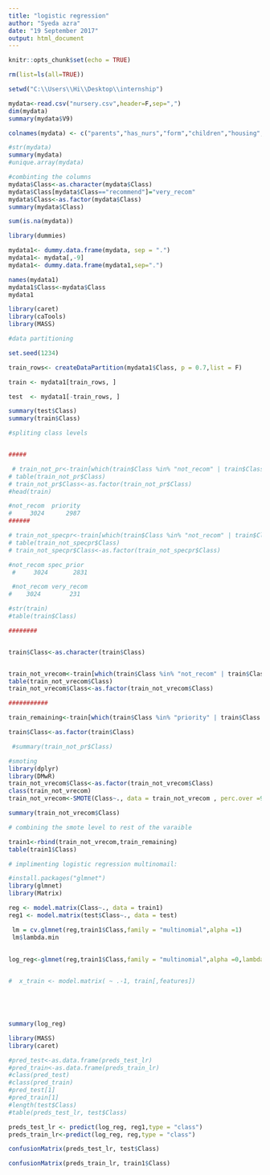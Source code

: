 ---
title: "logistic regression"
author: "Syeda azra"
date: "19 September 2017"
output: html_document
---
```{r setup, include=FALSE}
knitr::opts_chunk$set(echo = TRUE)
```



```{r}

rm(list=ls(all=TRUE))

setwd("C:\\Users\\Hi\\Desktop\\internship")

mydata<-read.csv("nursery.csv",header=F,sep=",")
dim(mydata)
summary(mydata$V9)
```








```{r}
colnames(mydata) <- c("parents","has_nurs","form","children","housing","finance","social","health","Class")

#str(mydata)
summary(mydata)
#unique.array(mydata)
```


```{r}
#combinting the columns
mydata$Class<-as.character(mydata$Class)
mydata$Class[mydata$Class=="recommend"]="very_recom"
mydata$Class<-as.factor(mydata$Class)
summary(mydata$Class)
```



```{r}
sum(is.na(mydata))
```


```{r}
library(dummies)

mydata1<- dummy.data.frame(mydata, sep = ".")
mydata1<- mydata[,-9]
mydata1<- dummy.data.frame(mydata1,sep=".")

names(mydata1)
mydata1$Class<-mydata$Class
mydata1
```



```{r}
library(caret)
library(caTools)
library(MASS)
```


```{r}
#data partitioning

set.seed(1234)

train_rows<- createDataPartition(mydata1$Class, p = 0.7,list = F)

train <- mydata1[train_rows, ]

test  <- mydata1[-train_rows, ]

summary(test$Class)
summary(train$Class)

```




```{r}
#spliting class levels


#####

 # train_not_pr<-train[which(train$Class %in% "not_recom" | train$Class %in% "priority"),]
# table(train_not_pr$Class)
# train_not_pr$Class<-as.factor(train_not_pr$Class)
#head(train)

#not_recom  priority 
#     3024      2987
######

# train_not_specpr<-train[which(train$Class %in% "not_recom" | train$Class %in% "spec_prior"),]
# table(train_not_specpr$Class)
# train_not_specpr$Class<-as.factor(train_not_specpr$Class)

#not_recom spec_prior 
 #     3024       2831 

 #not_recom very_recom 
#    3024        231 

#str(train)
#table(train$Class)

########


train$Class<-as.character(train$Class)


train_not_vrecom<-train[which(train$Class %in% "not_recom" | train$Class %in% "very_recom"),]
table(train_not_vrecom$Class)
train_not_vrecom$Class<-as.factor(train_not_vrecom$Class)

###########

train_remaining<-train[which(train$Class %in% "priority" | train$Class %in% "spec_prior"),]

train$Class<-as.factor(train$Class)

 #summary(train_not_pr$Class)
```


```{r}
#smoting
library(dplyr)
library(DMwR)
train_not_vrecom$Class<-as.factor(train_not_vrecom$Class)
class(train_not_vrecom)
train_not_vrecom<-SMOTE(Class~., data = train_not_vrecom , perc.over =900,perc.under = 170,K=15)

summary(train_not_vrecom$Class)

```


```{r}
# combining the smote level to rest of the varaible

train1<-rbind(train_not_vrecom,train_remaining)
table(train1$Class)

```



```{r}

# implimenting logistic regression multinomail:

#install.packages("glmnet")
library(glmnet)
library(Matrix)

reg <- model.matrix(Class~., data = train1)
reg1 <- model.matrix(test$Class~., data = test)

 lm = cv.glmnet(reg,train1$Class,family = "multinomial",alpha =1)
 lm$lambda.min
 
 
log_reg<-glmnet(reg,train1$Class,family = "multinomial",alpha =0,lambda =lm$lambda.min)


#  x_train <- model.matrix( ~ .-1, train[,features])






```




```{r}
summary(log_reg)
```




```{r}
library(MASS)
library(caret)

#pred_test<-as.data.frame(preds_test_lr)
#pred_train<-as.data.frame(preds_train_lr)
#class(pred_test)
#class(pred_train)
#pred_test[1]
#pred_train[1]
#length(test$Class)
#table(preds_test_lr, test$Class)

preds_test_lr <- predict(log_reg, reg1,type = "class")
preds_train_lr<-predict(log_reg, reg,type = "class")

confusionMatrix(preds_test_lr, test$Class)

confusionMatrix(preds_train_lr, train1$Class)

```



```{r}

```

```{r}



```

